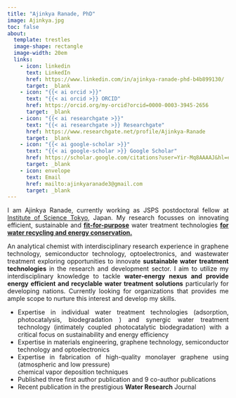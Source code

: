 ---
title: "Ajinkya Ranade, PhD"
image: Ajinkya.jpg
toc: false
about:
  template: trestles
  image-shape: rectangle
  image-width: 20em
  links:
    - icon: linkedin
      text: LinkedIn
      href: https://www.linkedin.com/in/ajinkya-ranade-phd-b4b899130/
      target: _blank
    - icon: "{{< ai orcid >}}"
      text: "{{< ai orcid >}} ORCID"
      href: https://orcid.org/my-orcid?orcid=0000-0003-3945-2656
      target: _blank
    - icon: "{{< ai researchgate >}}" 
      text: "{{< ai researchgate >}} Researchgate"
      href: https://www.researchgate.net/profile/Ajinkya-Ranade
      target: _blank
    - icon: "{{< ai google-scholar >}}"
      text: "{{< ai google-scholar >}} Google Scholar"
      href: https://scholar.google.com/citations?user=Yir-Mq8AAAAJ&hl=en
      target: _blank
    - icon: envelope
      text: Email
      href: mailto:ajinkyaranade3@gmail.com
      target: _blank
---

::: {style="text-align: justify"}
I am Ajinkya Ranade, currently working as JSPS postdoctoral fellow at [Institute of Science Tokyo](https://www.titech.ac.jp/english){target="_blank"}, Japan. My research focusses on innovating efficient, sustainable and [**fit-for-purpose**]{.underline} water treatment technologies [**for water recycling and energy conservation.**]{.underline}

An analytical chemist with interdisciplinary research experience in graphene technology, semiconductor technology, optoelectronics, and wastewater treatment exploring opportunities to innovate **sustainable water treatment technologies** in the research and development sector. I aim to utilize my interdisciplinary knowledge to tackle **water-energy nexus and provide energy efficient and recyclable water treatment solutions** particularly for developing nations. Currently looking for organizations that provides me ample scope to nurture this interest and develop my skills.

-   Expertise in individual water treatment technologies (adsorption, photocatalysis, biodegradation ) and synergic water treatment technology (intimately coupled photocatalytic biodegradation) with a critical focus on sustainability and energy efficiency
-   Expertise in materials engineering, graphene technology, semiconductor technology and optoelectronics
-   Expertise in fabrication of high-quality monolayer graphene using (atmospheric and low pressure)\
    chemical vapor deposition techniques
-   Published three first author publication and 9 co-author publications
-   Recent publication in the prestigious **Water Research** Journal
:::
